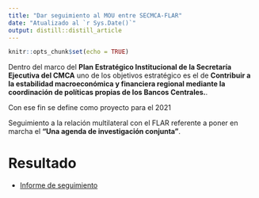 ```yaml
---
title: "Dar seguimiento al MOU entre SECMCA-FLAR"
date: "Atualizado al `r Sys.Date()`"
output: distill::distill_article
---
```


```r
knitr::opts_chunk$set(echo = TRUE)
```
Dentro del marco del **Plan Estratégico Institucional de la Secretaría Ejecutiva del CMCA**  uno de los objetivos estratégico es el de **Contribuir a la estabilidad macroeconómica y financiera regional mediante la coordinación de políticas propias de los Bancos Centrales.**. 
 
Con ese fin se define como proyecto para el 2021  

Seguimiento a la relación multilateral con el FLAR referente a poner en marcha el **"Una agenda de investigación conjunta"**.



# Resultado

- [Informe de seguimiento]()